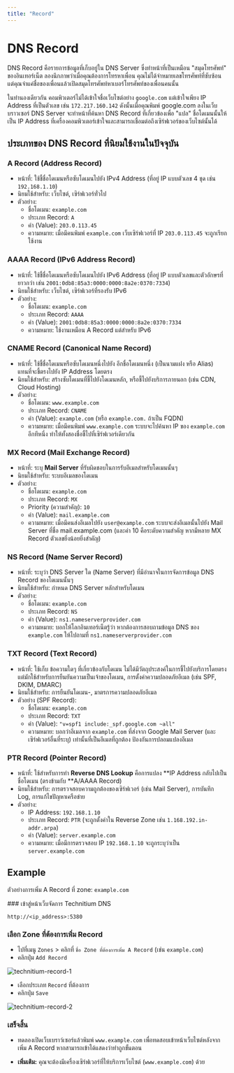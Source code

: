 ```yaml
---
title: "Record"
---
```



# DNS Record

DNS Record คือรายการข้อมูลที่เก็บอยู่ใน DNS Server ซึ่งทำหน้าที่เป็นเหมือน "สมุดโทรศัพท์" ของอินเทอร์เน็ต
ลองนึกภาพว่าเมื่อคุณต้องการโทรหาเพื่อน คุณไม่ได้จำหมายเลขโทรศัพท์ที่ซับซ้อน แต่คุณจำแค่ชื่อของเพื่อนแล้วเปิดสมุดโทรศัพท์หาเบอร์โทรศัพท์ของเพื่อนคนนั้น

ในทำนองเดียวกัน คอมพิวเตอร์ไม่ได้เข้าใจชื่อเว็บไซต์อย่าง `google.com` แต่เข้าใจเพียง IP Address ที่เป็นตัวเลข เช่น `172.217.160.142` ดังนั้นเมื่อคุณพิมพ์ google.com ลงในเว็บบราวเซอร์ DNS Server จะทำหน้าที่ค้นหา DNS Record ที่เกี่ยวข้องเพื่อ "แปล" ชื่อโดเมนนั้นให้เป็น IP Address ที่เครื่องคอมพิวเตอร์เข้าใจและสามารถเชื่อมต่อถึงเซิร์ฟเวอร์ของเว็บไซต์นั้นได้

## ประเภทของ DNS Record ที่นิยมใช้งานในปัจจุบัน

### A Record (Address Record)

- หน้าที่: ใช้ชี้ชื่อโดเมนหรือซับโดเมนไปยัง IPv4 Address (ที่อยู่ IP แบบตัวเลข 4 ชุด เช่น `192.168.1.10`)
- นิยมใช้สำหรับ: เว็บไซต์, เซิร์ฟเวอร์ทั่วไป
- ตัวอย่าง:
  - ชื่อโดเมน: `example.com`
  - ประเภท Record: `A`
  - ค่า (Value): `203.0.113.45`
  - ความหมาย: เมื่อมีคนพิมพ์ `example.com` เว็บเซิร์ฟเวอร์ที่ IP `203.0.113.45` จะถูกเรียกใช้งาน

### AAAA Record (IPv6 Address Record)

- หน้าที่: ใช้ชี้ชื่อโดเมนหรือซับโดเมนไปยัง IPv6 Address (ที่อยู่ IP แบบตัวเลขและตัวอักษรที่ยาวกว่า เช่น `2001:0db8:85a3:0000:0000:8a2e:0370:7334`)
- นิยมใช้สำหรับ: เว็บไซต์, เซิร์ฟเวอร์ที่รองรับ IPv6
- ตัวอย่าง:
  - ชื่อโดเมน: `example.com`
  - ประเภท Record: `AAAA`
  - ค่า (Value): `2001:0db8:85a3:0000:0000:8a2e:0370:7334`
  - ความหมาย: ใช้งานเหมือน A Record แต่สำหรับ IPv6

### CNAME Record (Canonical Name Record)

- หน้าที่: ใช้ชี้ชื่อโดเมนหรือซับโดเมนหนึ่งไปยัง อีกชื่อโดเมนหนึ่ง (เป็นนามแฝง หรือ Alias) แทนที่จะชี้ตรงไปยัง IP Address โดยตรง
- นิยมใช้สำหรับ: สร้างซับโดเมนที่ชี้ไปยังโดเมนหลัก, หรือชี้ไปยังบริการภายนอก (เช่น CDN, Cloud Hosting)
- ตัวอย่าง:
  - ชื่อโดเมน: `www.example.com`
  - ประเภท Record: `CNAME`
  - ค่า (Value): `example.com` (หรือ `example.com.` ถ้าเป็น FQDN)
  - ความหมาย: เมื่อมีคนพิมพ์ `www.example.com` ระบบจะไปค้นหา IP ของ `example.com` อีกทีหนึ่ง ทำให้ทั้งสองชื่อชี้ไปที่เซิร์ฟเวอร์เดียวกัน

### MX Record (Mail Exchange Record)

- หน้าที่: ระบุ **Mail Server** ที่รับผิดชอบในการรับอีเมลสำหรับโดเมนนั้นๆ
- นิยมใช้สำหรับ: ระบบอีเมลของโดเมน
- ตัวอย่าง:
  - ชื่อโดเมน: `example.com`
  - ประเภท Record: `MX`
  - Priority (ความสำคัญ): `10`
  - ค่า (Value): `mail.example.com`
  - ความหมาย: เมื่อมีคนส่งอีเมลไปยัง `user@example.com` ระบบจะส่งอีเมลนั้นไปยัง Mail Server ที่ชื่อ mail.example.com (และค่า 10 คือระดับความสำคัญ หากมีหลาย MX Record ตัวเลขยิ่งน้อยยิ่งสำคัญ)

### NS Record (Name Server Record)

- หน้าที่: ระบุว่า DNS Server ใด (Name Server) ที่มีอำนาจในการจัดการข้อมูล DNS Record ของโดเมนนั้นๆ
- นิยมใช้สำหรับ: กำหนด DNS Server หลักสำหรับโดเมน
- ตัวอย่าง:
  - ชื่อโดเมน: `example.com`
  - ประเภท Record: `NS`
  - ค่า (Value): `ns1.nameserverprovider.com`
  - ความหมาย: บอกให้โลกอินเทอร์เน็ตรู้ว่า หากต้องการสอบถามข้อมูล DNS ของ `example.com` ให้ไปถามที่ `ns1.nameserverprovider.com`

### TXT Record (Text Record)

- หน้าที่: ใช้เก็บ ข้อความใดๆ ที่เกี่ยวข้องกับโดเมน ไม่ได้มีวัตถุประสงค์ในการชี้ไปยังบริการโดยตรง แต่มักใช้สำหรับการยืนยันความเป็นเจ้าของโดเมน, การตั้งค่าความปลอดภัยอีเมล (เช่น SPF, DKIM, DMARC)
- นิยมใช้สำหรับ: การยืนยันโดเมน-, มาตรการความปลอดภัยอีเมล
- ตัวอย่าง (SPF Record):
  - ชื่อโดเมน: `example.com`
  - ประเภท Record: `TXT`
  - ค่า (Value): `"v=spf1 include:_spf.google.com ~all"`
  - ความหมาย: บอกว่าอีเมลจาก `example.com` ที่ส่งจาก Google Mail Server (และเซิร์ฟเวอร์อื่นที่ระบุ) เท่านั้นที่เป็นอีเมลที่ถูกต้อง ป้องกันการปลอมแปลงอีเมล

### PTR Record (Pointer Record)

- หน้าที่: ใช้สำหรับการทำ **Reverse DNS Lookup** คือการแปลง **IP Address กลับไปเป็นชื่อโดเมน (ตรงข้ามกับ **A/AAAA Record)
- นิยมใช้สำหรับ: การตรวจสอบความถูกต้องของเซิร์ฟเวอร์ (เช่น Mail Server), การบันทึก Log, การแก้ไขปัญหาเครือข่าย
- ตัวอย่าง:
  - IP Address: `192.168.1.10`
  - ประเภท Record: `PTR` (จะถูกตั้งค่าใน Reverse Zone เช่น `1.168.192.in-addr.arpa`)
  - ค่า (Value): `server.example.com`
  - ความหมาย: เมื่อมีการตรวจสอบ IP `192.168.1.10` จะถูกระบุว่าเป็น `server.example.com`

## Example

ตัวอย่างการเพิ่ม A Record ที่ zone: `example.com`

<Steps>
### เข้าสู่หน้าเว็บจัดการ Technitium DNS

```url copy
http://<ip_address>:5380
```

### เลือก Zone ที่ต้องการเพิ่ม Record

- ไปที่เมนู `Zones` \> คลิกที่ `ชื่อ Zone ที่ต้องการเพิ่ม A Record` (เช่น `example.com`)
- คลิกปุ่ม `Add Record`

![technitium-record-1](/server/technitium/technitium-record-1.png)

  - เลือกประเภท `Record` ที่ต้องการ
- คลิกปุ่ม `Save`

![technitium-record-2](/server/technitium/technitium-record-2.png)

### เสร็จสิ้น

- ทดลองเปิดเว็บเบราว์เซอร์แล้วพิมพ์ `www.example.com` เพื่อทดสอบเข้าหน้าเว็บไซต์หลังจากเพิ่ม A Record หากสามารถเข้าได้แสดงว่าทำถูกขั้นตอน

- **เพิ่มเติม:** คุณจะต้องมีเครื่องเซิร์ฟเวอร์ที่ให้บริการเว็บไซต์ (`www.example.com`) ด้วย

</Steps>
